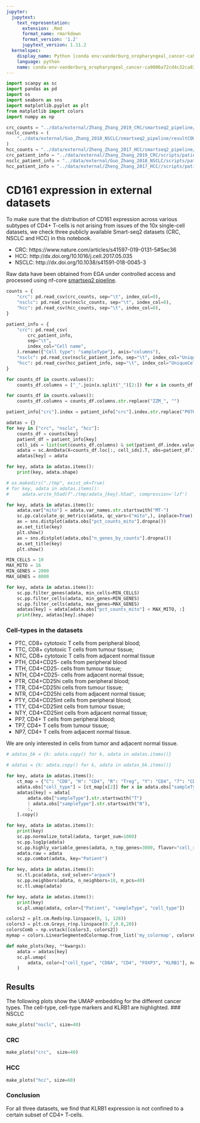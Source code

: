```yaml
---
jupyter:
  jupytext:
    text_representation:
      extension: .Rmd
      format_name: rmarkdown
      format_version: '1.2'
      jupytext_version: 1.11.2
  kernelspec:
    display_name: Python [conda env:vanderburg_oropharyngeal_cancer-ca9006a72cd4c32ca83708ebea1b2975]
    language: python
    name: conda-env-vanderburg_oropharyngeal_cancer-ca9006a72cd4c32ca83708ebea1b2975-py
---
```


```python
import scanpy as sc
import pandas as pd
import os
import seaborn as sns
import matplotlib.pyplot as plt
from matplotlib import colors
import numpy as np
```

```python
crc_counts = "../data/external/Zhang_Zhang_2019_CRC/smartseq2_pipeline/resultCOUNT.txt"
nsclc_counts = (
    "../data/external/Guo_Zhang_2018_NSCLC/smartseq2_pipeline/resultCOUNT.txt"
)
hcc_counts = "../data/external/Zheng_Zhang_2017_HCC/smartseq2_pipeline/resultCOUNT.txt"
crc_patient_info = "../data/external/Zhang_Zhang_2019_CRC/scripts/patient_data.tsv"
nsclc_patient_info = "../data/external/Guo_Zhang_2018_NSCLC/scripts/patient_table.tsv"
hcc_patient_info = "../data/external/Zheng_Zhang_2017_HCC//scripts/patient_table.tsv"
```

# CD161 expression in external datasets

To make sure that the distribution of CD161 expression across various subtypes of CD4+ T-cells is 
not arising from issues of the 10x single-cell datasets, we check three publicly available
Smart-seq2 datasets (CRC, NSCLC and HCC) in this notebook. 

* CRC: https://www.nature.com/articles/s41597-019-0131-5#Sec36
* HCC: http://dx.doi.org/10.1016/j.cell.2017.05.035
* NSCLC: http://dx.doi.org/10.1038/s41591-018-0045-3
 
Raw data have been obtained from EGA under controlled access and processed
 using nf-core [smartseq2 pipeline](https://github.com/nf-core/smartseq2/). 

```python
counts = {
    "crc": pd.read_csv(crc_counts, sep="\t", index_col=0),
    "nsclc": pd.read_csv(nsclc_counts, sep="\t", index_col=0),
    "hcc": pd.read_csv(hcc_counts, sep="\t", index_col=0),
}
```

```python
patient_info = {
    "crc": pd.read_csv(
        crc_patient_info,
        sep="\t",
        index_col="Cell name",
    ).rename({"Cell type": "sampleType"}, axis="columns"),
    "nsclc": pd.read_csv(nsclc_patient_info, sep="\t", index_col="UniqueCell_ID"),
    "hcc": pd.read_csv(hcc_patient_info, sep="\t", index_col="UniqueCell_ID"),
}
```

```python
for counts_df in counts.values():
    counts_df.columns = ["_".join(x.split("_")[2:]) for x in counts_df.columns]
```

```python
for counts_df in counts.values():
    counts_df.columns = counts_df.columns.str.replace("ZZM_", "")
```

```python
patient_info["crc"].index = patient_info["crc"].index.str.replace("P0701", "0701")
```

```python
adatas = {}
for key in ["crc", "nsclc", "hcc"]:
    counts_df = counts[key]
    patient_df = patient_info[key]
    cell_ids = list(set(counts_df.columns) & set(patient_df.index.values))
    adata = sc.AnnData(X=counts_df.loc[:, cell_ids].T, obs=patient_df.loc[cell_ids, :])
    adatas[key] = adata
```

```python
for key, adata in adatas.items():
    print(key, adata.shape)
```

```python
# os.makedirs("./tmp", exist_ok=True)
# for key, adata in adatas.items():
#     adata.write_h5ad(f"./tmp/adata_{key}.h5ad", compression='lzf')
```

```python
for key, adata in adatas.items():
    adata.var["mito"] = adata.var_names.str.startswith("MT-")
    sc.pp.calculate_qc_metrics(adata, qc_vars=("mito",), inplace=True)
    ax = sns.distplot(adata.obs["pct_counts_mito"].dropna())
    ax.set_title(key)
    plt.show()
    ax = sns.distplot(adata.obs["n_genes_by_counts"].dropna())
    ax.set_title(key)
    plt.show()
```

```python
MIN_CELLS = 10
MAX_MITO = 16
MIN_GENES = 2000
MAX_GENES = 8000
```

```python
for key, adata in adatas.items():
    sc.pp.filter_genes(adata, min_cells=MIN_CELLS)
    sc.pp.filter_cells(adata, min_genes=MIN_GENES)
    sc.pp.filter_cells(adata, max_genes=MAX_GENES)
    adatas[key] = adata[adata.obs["pct_counts_mito"] < MAX_MITO, :]
    print(key, adatas[key].shape)
```

### Cell-types in the datasets
*  PTC, CD8+ cytotoxic T cells from peripheral blood;
* TTC, CD8+ cytotoxic T cells from tumour tissue; 
* NTC, CD8+ cytotoxic T cells from adjacent normal tissue
* PTH, CD4+CD25- cells from peripheral blood
* TTH, CD4+CD25- cells from tumour tissue; 
* NTH, CD4+CD25- cells from adjacent normal tissue;
* PTR, CD4+CD25hi cells from peripheral blood; 
* TTR, CD4+CD25hi cells from tumour tissue;
* NTR, CD4+CD25hi cells from adjacent normal tissue;
* PTY, CD4+CD25int cells from peripheral blood; 
* TTY, CD4+CD25int cells from tumour tissue;
* NTY, CD4+CD25int cells from adjacent normal tissue;
* PP7, CD4+ T cells from peripheral blood;
* TP7, CD4+ T cells from tumour tissue; 
* NP7, CD4+ T cells from adjacent normal tissue.

We are only interested in cells from tumor and adjacent normal tissue. 

```python
# adatas_bk = {k: adata.copy() for k, adata in adatas.items()}
```

```python
# adatas = {k: adata.copy() for k, adata in adatas_bk.items()}
```

```python
for key, adata in adatas.items():
    ct_map = {"C": "CD8", "H": "CD4", "R": "Treg", "Y": "CD4", "7": "CD4"}
    adata.obs["cell_type"] = [ct_map[x[2]] for x in adata.obs["sampleType"]]
    adatas[key] = adata[
        adata.obs["sampleType"].str.startswith("T")
        | adata.obs["sampleType"].str.startswith("N"),
        :,
    ].copy()
```

```python
for key, adata in adatas.items():
    print(key)
    sc.pp.normalize_total(adata, target_sum=1000)
    sc.pp.log1p(adata)
    sc.pp.highly_variable_genes(adata, n_top_genes=3000, flavor="cell_ranger")
    adata.raw = adata
    sc.pp.combat(adata, key="Patient")
```

```python
for key, adata in adatas.items():
    sc.tl.pca(adata, svd_solver="arpack")
    sc.pp.neighbors(adata, n_neighbors=10, n_pcs=40)
    sc.tl.umap(adata)
```

```python
for key, adata in adatas.items():
    print(key)
    sc.pl.umap(adata, color=["Patient", "sampleType", "cell_type"])
```

```python
colors2 = plt.cm.Reds(np.linspace(0, 1, 128))
colors3 = plt.cm.Greys_r(np.linspace(0.7,0.8,20))
colorsComb = np.vstack([colors3, colors2])
mymap = colors.LinearSegmentedColormap.from_list('my_colormap', colorsComb)
```

```python
def make_plots(key, **kwargs):
    adata = adatas[key]
    sc.pl.umap(
        adata, color=["cell_type", "CD8A", "CD4", "FOXP3", "KLRB1"], ncols=3, **kwargs, cmap=mymap
    )
```

## Results
The following plots show the UMAP embedding for the different cancer types. 
The cell-type, cell-type markers and KLRB1 are highlighted. 
### NSCLC

```python
make_plots("nsclc", size=40)
```

### CRC

```python
make_plots("crc",  size=40)
```

### HCC

```python
make_plots("hcc", size=60)
```

### Conclusion
For all three datasets, we find that KLRB1 expression is not confined to a certain subset of CD4+ T-cells. 

